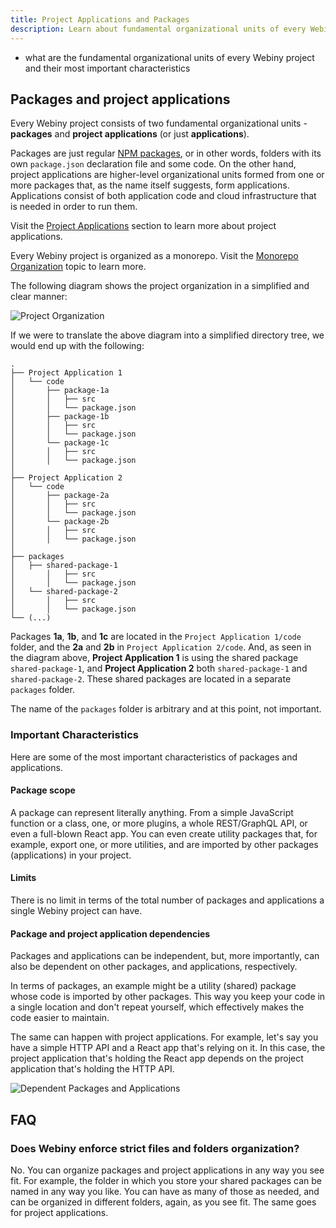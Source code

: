 ```yaml
---
title: Project Applications and Packages
description: Learn about fundamental organizational units of every Webiny project.
---
```



<Alert type="success" title="WHAT YOU’LL LEARN">

- what are the fundamental organizational units of every Webiny project and their most important characteristics

</Alert>

<!--
## Webiny Project
Everything starts with a **Webiny project**, which is what gets created for you (on your local file system) in the [Webiny Installation](/docs/tutorials/install-webiny) process. This is the top organizational unit, which is made of packages and project applications.
-->

## Packages and project applications

Every Webiny project consists of two fundamental organizational units - **packages** and **project applications** (or just **applications**).

Packages are just regular [NPM packages](https://docs.npmjs.com/about-packages-and-modules#about-packages), or in other words, folders with its own `package.json` declaration file and some code.
On the other hand, project applications are higher-level organizational units formed from one or more packages that, as the name itself suggests, form applications. Applications consist of both application code and cloud infrastructure that is needed in order to run them.

<Alert type="info">

Visit the [Project Applications](/docs/key-topics/project-organization/project-applications) section to learn more about project applications.

</Alert>

<Alert type="success">

Every Webiny project is organized as a monorepo. Visit the [Monorepo Organization](/docs/key-topics/project-organization/monorepo-organization) topic to learn more.

</Alert>

The following diagram shows the project organization in a simplified and clear manner:

![Project Organization](./assets/project-applications-and-packages/project-organization.png)

If we were to translate the above diagram into a simplified directory tree, we would end up with the following:

```
.
├── Project Application 1
│   └── code
│       ├── package-1a
│       │   ├── src
│       │   └── package.json
│       ├── package-1b
│       │   ├── src
│       │   └── package.json
│       └── package-1c
│       │   ├── src
│       │   └── package.json
│  
├── Project Application 2
│   └── code
│       ├── package-2a
│       │   ├── src
│       │   └── package.json
│       └── package-2b
│       │   ├── src
│       │   └── package.json
│  
├── packages
│   ├── shared-package-1
│       │   ├── src
│       │   └── package.json
│   └── shared-package-2
│       │   ├── src
│       │   └── package.json
└── (...)
```

Packages **1a**, **1b**, and **1c** are located in the `Project Application 1/code` folder, and the **2a** and **2b** in `Project Application 2/code`. And, as seen in the diagram above, **Project Application 1** is using the shared package `shared-package-1`, and **Project Application 2** both `shared-package-1` and `shared-package-2`. These shared packages are located in a separate `packages` folder.

<Alert type="info">

The name of the `packages` folder is arbitrary and at this point, not important.

</Alert>

### Important Characteristics

Here are some of the most important characteristics of packages and applications.

#### Package scope

A package can represent literally anything. From a simple JavaScript function or a class, one, or more plugins, a whole REST/GraphQL API, or even a full-blown React app. You can even create utility packages that, for example, export one, or more utilities, and are imported by other packages (applications) in your project.

#### Limits

There is no limit in terms of the total number of packages and applications a single Webiny project can have.

#### Package and project application dependencies

Packages and applications can be independent, but, more importantly, can also be dependent on other packages, and applications, respectively.

In terms of packages, an example might be a utility (shared) package whose code is imported by other packages. This way you keep your code in a single location and don't repeat yourself, which effectively makes the code easier to maintain.

The same can happen with project applications. For example, let's say you have a simple HTTP API and a React app that's relying on it. In this case, the project application that's holding the React app depends on the project application that's holding the HTTP API.

![Dependent Packages and Applications](./assets/project-applications-and-packages/dependent-packages-apps.png)

## FAQ

### Does Webiny enforce strict files and folders organization?

No. You can organize packages and project applications in any way you see fit. For example, the folder in which you store your shared packages can be named in any way you like. You can have as many of those as needed, and can be organized in different folders, again, as you see fit. The same goes for project applications.
